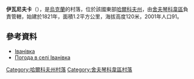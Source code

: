 {{coord|49|44|47|N|37|18|9|E|scale:100000_region:UA|display=title}}

'''伊瓦尼夫卡'''（{{lang-uk|Іванівка}}），是[[烏克蘭|烏克蘭]]的村落，位於該國東部[[哈爾科夫州|哈爾科夫州]]，由[[舍夫琴科韋區|舍夫琴科韋區]]負責管轄，始建於1821年，面積1.2平方公里，海拔高度120米，2001年人口91。

==參考資料==
* [http://w1.c1.rada.gov.ua/pls/z7502/A005?rdat1=09.01.2009&rf7571=34245 Іванівка]{{dead link|date=2017年11月 |bot=InternetArchiveBot |fix-attempted=yes }}
* [http://weather.in.ua/ua/har'kovskaja/9261 Погода в селі Іванівка] {{Wayback|url=http://weather.in.ua/ua/har%27kovskaja/9261 |date=20200806073149 }}

{{DEFAULTSORT:Іванівка}}
[[Category:哈爾科夫州村落|Category:哈爾科夫州村落]]
[[Category:舍夫琴科韋區村落|Category:舍夫琴科韋區村落]]


{{Kharkiv-geo-stub}}